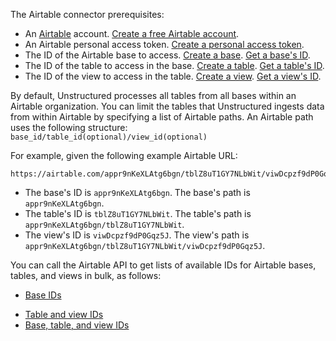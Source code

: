 The Airtable connector prerequisites:

- An [Airtable](https://www.airtable.com/) account. [Create a free Airtable account](https://airtable.com/signup). 
- An Airtable personal access token. [Create a personal access token](https://support.airtable.com/docs/creating-and-using-api-keys-and-access-tokens).
- The ID of the Airtable base to access. [Create a base](https://www.airtable.com/guides/build/create-a-base). [Get a base's ID](https://support.airtable.com/docs/finding-airtable-ids#finding-base-url-ids).
- The ID of the table to access in the base. [Create a table](https://www.airtable.com/guides/build/create-a-table). [Get a table's ID](https://support.airtable.com/docs/finding-airtable-ids#finding-base-url-ids).
- The ID of the view to access in the table. [Create a view](https://www.airtable.com/guides/build/create-custom-views-of-data). [Get a view's ID](https://support.airtable.com/docs/finding-airtable-ids#finding-base-url-ids).

By default, Unstructured processes all tables from all bases within an Airtable organization. You can limit the 
tables that Unstructured ingests data from within Airtable by specifying a list of Airtable paths. 
An Airtable path uses the following structure: `base_id/table_id(optional)/view_id(optional)`

For example, given the following example Airtable URL:

```text
https://airtable.com/appr9nKeXLAtg6bgn/tblZ8uT1GY7NLbWit/viwDcpzf9dP0Gqz5J
```

- The base's ID is `appr9nKeXLAtg6bgn`. The base's path is `appr9nKeXLAtg6bgn`.
- The table's ID is `tblZ8uT1GY7NLbWit`. The table's path is `appr9nKeXLAtg6bgn/tblZ8uT1GY7NLbWit`.
- The view's ID is `viwDcpzf9dP0Gqz5J`. The view's path is `appr9nKeXLAtg6bgn/tblZ8uT1GY7NLbWit/viwDcpzf9dP0Gqz5J`.

You can call the Airtable API to get lists of available IDs for Airtable bases, tables, and views in bulk, as follows:

- [Base IDs](https://airtable.com/developers/web/api/list-bases)
* [Table and view IDs](https://airtable.com/developers/web/api/get-base-schema)
* [Base, table, and view IDs](https://pyairtable.readthedocs.io/en/latest/metadata.html)
